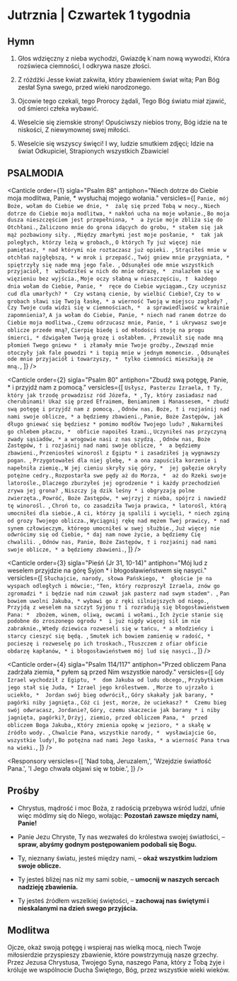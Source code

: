# Jutrznia | Czwartek 1 tygodnia

<OpeningVersicle />

## Hymn

1. Głos wdzięczny z nieba wychodzi,
   Gwiazdę k`nam nową wywodzi,
   Która rozświeca ciemności,
   I odkrywa nasze złości.

2. Z różdżki Jesse kwiat zakwita,
   który zbawieniem świat wita;
   Pan Bóg zesłał Syna swego,
   przed wieki narodzonego.

3. Ojcowie tego czekali,
   tego Prorocy żądali,
   Tego Bóg światu miał zjawić,
   od śmierci człeka wybawić.

4. Weselcie się ziemskie strony!
   Opuściwszy niebios trony,
   Bóg idzie na te niskości,
   Z niewymownej swej miłości.

5. Weselcie się wszyscy święci!
   I wy, ludzie smutkiem zdjęci;
   Idzie na świat Odkupiciel,
   Strapionych wszystkich Zbawiciel

## PSALMODIA

<Canticle
  order={1}
  sigla="Psalm 88"
  antiphon="Niech dotrze do Ciebie moja modlitwa, Panie, * wysłuchaj mojego wołania."
  versicles={[
    `Panie, mój Boże, wołam do Ciebie we dnie, * 
żalę się przed Tobą w nocy.`,
    `Niech dotrze do Ciebie moja modlitwa, *
nakłoń ucha na moje wołanie.`,
    `Bo moja dusza nieszczęściem jest przepełniona, * 
a życie moje zbliża się do Otchłani.`,
    `Zaliczono mnie do grona idących do grobu, *
stałem się jak mąż pozbawiony siły. `,
    `Między zmarłymi jest moje posłanie, * 
tak jak poległych, którzy leżą w grobach,`,
    `O których Ty już więcej nie pamiętasz, *
nad którymi nie roztaczasz już opieki. `,
    `Strąciłeś mnie w otchłań najgłębszą, *
w mrok i przepaść.`,
    `Twój gniew mnie przygniata, *
spiętrzyły się nade mną jego fale. `,
    `Odsunąłeś ode mnie wszystkich przyjaciół, † 
wzbudziłeś w nich do mnie odrazę, * 
znalazłem się w więzieniu bez wyjścia.`,
    `Moje oczy słabną w nieszczęściu, † 
każdego dnia wołam do Ciebie, Panie, * 
ręce do Ciebie wyciągam.`,
    `Czy uczynisz cud dla umarłych? * 
Czy wstaną cienie, by wielbić Ciebie?`,
    `Czy to w grobach sławi się Twoją łaskę, *
a wierność Twoją w miejscu zagłady? `,
    `Czy Twoje cuda widzi się w ciemnościach, * 
a sprawiedliwość w krainie zapomnienia?`,
    `A ja wołam do Ciebie, Panie, *
niech nad ranem dotrze do Ciebie moja modlitwa.`,
    `Czemu odrzucasz mnie, Panie, *
i ukrywasz swoje oblicze przede mną?`,
    `Cierpię biedę i od młodości stoję na progu śmierci, *
dźwigałem Twoją grozę i osłabłem. `,
    `Przewalił się nade mną płomień Twego gniewu * 
i złamały mnie Twoje groźby.`,
    `Zewsząd mnie otoczyły jak fale powodzi *
i topią mnie w jednym momencie. `,
    `Odsunąłeś ode mnie przyjaciół i towarzyszy, * 
tylko ciemności mieszkają ze mną.`,
  ]}
/>

<Canticle
  order={2}
  sigla="Psalm 80"
  antiphon="Zbudź swą potęgę, Panie, * i przyjdź nam z pomocą."
  versicles={[
    `Usłysz, Pasterzu Izraela, †
Ty, który jak trzodę prowadzisz ród Józefa, * `,
    `Ty, który zasiadasz nad cherubinami!
Ukaż się przed Efraimem, Beniaminem i Manassesem, *
zbudź swą potęgę i przyjdź nam z pomocą. `,
    `Odnów nas, Boże, †
i rozjaśnij nad nami swoje oblicze, *
a będziemy zbawieni.`,
    `Panie, Boże Zastępów, jak długo gniewać się będziesz *
pomimo modłów Twojego ludu? `,
    `Nakarmiłeś go chlebem płaczu, * 
obficie napoiłeś łzami.`,
    `Uczyniłeś nas przyczyną zwady sąsiadów, *
a wrogowie nasi z nas szydzą. `,
    `Odnów nas, Boże Zastępów, †
i rozjaśnij nad nami swoje oblicze, * 
a będziemy zbawieni.`,
    `Przeniosłeś winorośl z Egiptu *
i zasadziłeś ją wygnawszy pogan. `,
    `Przygotowałeś dla niej glebę, *
a ona zapuściła korzenie i napełniła ziemię.`,
    `W jej cieniu skryły się góry, * 
jej gałęzie okryły potężne cedry.`,
    `Rozpostarła swe pędy aż do Morza, * 
aż do Rzeki swoje latorośle.`,
    `Dlaczego zburzyłeś jej ogrodzenie *
i każdy przechodzień zrywa jej grona? `,
    `Niszczy ją dzik leśny *
i obgryzają polne zwierzęta.`,
    `Powróć, Boże Zastępów, *
wejrzyj z nieba, spójrz i nawiedź tę winorośl. `,
    `Chroń to, co zasadziła Twoja prawica, *
latorośl, którą umocniłeś dla siebie.`,
    `A ci, którzy ją spalili i wycięli, *
niech zginą od grozy Twojego oblicza.`,
    `Wyciągnij rękę nad mężem Twej prawicy, *
nad synem człowieczym, którego umocniłeś w swej służbie.`,
    `Już więcej nie odwrócimy się od Ciebie, *
daj nam nowe życie, a będziemy Cię chwalili. `,
    `Odnów nas, Panie, Boże Zastępów, †
i rozjaśnij nad nami swoje oblicze, *
a będziemy zbawieni.`,
  ]}
/>

<Canticle
  order={3}
  sigla="Pieśń (Jr 31, 10-14)"
  antiphon="Mój lud z weselem przyjdzie na górę Syjon * i błogosławieństwem się nasyci."
  versicles={[
    `Słuchajcie, narody, słowa Pańskiego, * 
głoście je na wyspach odległych i mówcie:`,
    `"Ten, który rozproszył Izraela, znów go zgromadzi *
i będzie nad nim czuwał jak pasterz nad swym stadem". `,
    `Pan bowiem uwolni Jakuba, *
wybawi go z ręki silniejszych od niego.`,
    `Przyjdą z weselem na szczyt Syjonu †
i rozradują się błogosławieństwem Pana: * 
zbożem, winem, oliwą, owcami i wołami.`,
    `Ich życie stanie się podobne do zroszonego ogrodu * 
i już nigdy więcej sił im nie zabraknie.`,
    `Wtedy dziewica rozweseli się w tańcu, *
a młodzieńcy i starcy cieszyć się będą. `,
    `Smutek ich bowiem zamienię w radość, * 
pocieszę i rozweselę po ich troskach.`,
    `Tłuszczem z ofiar obficie obdarzę kapłanów, *
i błogosławieństwem mój lud się nasyci.`,
  ]}
/>

<Canticle
  order={4}
  sigla="Psalm 114/117"
  antiphon="Przed obliczem Pana zadrżała ziemia, * pyłem są przed Nim wszystkie
narody."
  versicles={[
    `Gdy Izrael wychodził z Egiptu, * 
dom Jakuba od ludu obcego,`,
    `Przybytkiem jego stał się Juda, *
Izrael jego królestwem. `,
    `Morze to ujrzało i uciekło, * 
Jordan swój bieg odwrócił,`,
    `Góry skakały jak barany, *
pagórki niby jagnięta.`,
    `Cóż ci jest, morze, że uciekasz? * 
Czemu bieg swój odwracasz, Jordanie?`,
    `Góry, czemu skaczecie jak barany *
i niby jagnięta, pagórki?`,
    `Drżyj, ziemio, przed obliczem Pana, * 
przed obliczem Boga Jakuba,`,
    `Który zmienia opokę w jezioro, *
a skałę w źródło wody. `,
    `Chwalcie Pana, wszystkie narody, * 
wysławiajcie Go, wszystkie ludy!`,
    `Bo potężna nad nami Jego łaska, *
a wierność Pana trwa na wieki.`,
  ]}
/>

<Passage
  sigla="Iz 45, 8"
  passage="Niebiosa, wysączcie z góry sprawiedliwość i niech obłoki z deszczem ją wyleją! Niech ziemia się otworzy, niech zbawienie wyda owoc i razem wzejdzie sprawiedliwość."
/>

<Responsory
  versicles={[
    'Nad tobą, Jeruzalem,',
    'Wzejdzie światłość Pana.',
    'I Jego chwała objawi się w tobie.',
  ]}
/>

<Benedictus antiphon="Oczekuję na Pana, Zbawiciela mego; * teraz, gdy jest blisko, ufność w Nim pokładam, / alleluja." />

## Prośby

- Chrystus, mądrość i moc Boża, z radością przebywa wśród ludzi, ufnie więc módlmy się do Niego, wołając: **Pozostań zawsze między nami, Panie!**

- Panie Jezu Chryste, Ty nas wezwałeś do królestwa swojej światłości, – **spraw, abyśmy godnym postępowaniem podobali się Bogu.**

- Ty, nieznany światu, jesteś między nami, – **okaż wszystkim ludziom swoje oblicze.**

- Ty jesteś bliżej nas niż my sami sobie, – **umocnij w naszych sercach nadzieję zbawienia.**

- Ty jesteś źródłem wszelkiej świętości, – **zachowaj nas świętymi i nieskalanymi na dzień swego przyjścia.**
 
<CustomIntercessions type="lauds" />

<KyrieEleison />

<LordsPrayer />

## Modlitwa

Ojcze, okaż swoją potęgę i wspieraj nas wielką mocą, niech Twoje miłosierdzie przyspieszy zbawienie, które powstrzymują nasze grzechy. Przez Jezusa Chrystusa, Twojego Syna, naszego Pana, który z Tobą żyje i króluje we wspólnocie Ducha Świętego, Bóg, przez wszystkie wieki wieków.	

<Amen />

<BlessingAndConcludingVersicle season={season} />
